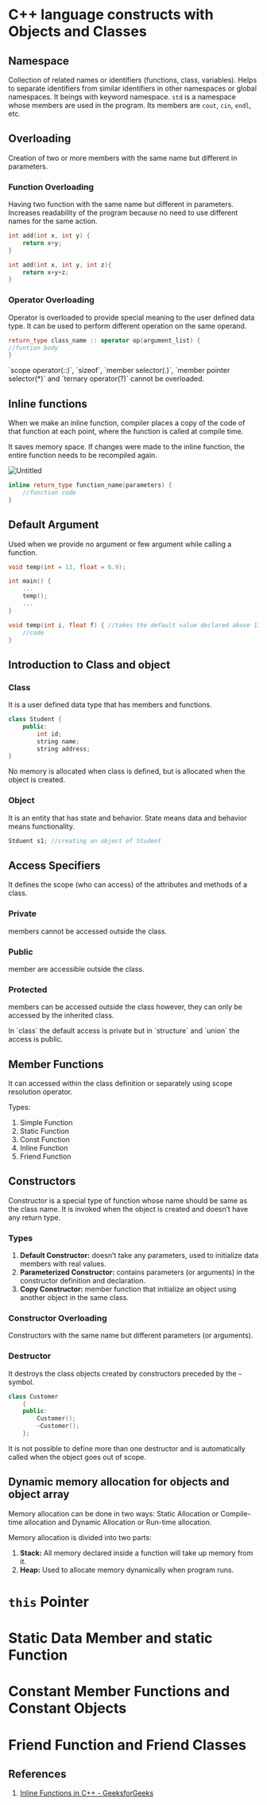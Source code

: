 
# C++ language constructs with Objects and Classes

## Namespace

Collection of related names or identifiers (functions, class, variables). Helps to separate identifiers from similar identifiers in other namespaces or global namespaces. It beings with keyword namespace. `std` is a namespace whose members are used in the program. Its members are `cout`, `cin`, `endl`, etc.

## Overloading

Creation of two or more members with the same name but different in parameters.

### Function Overloading

Having two function with the same name but different in parameters. Increases readability of the program because no need to use different names for the same action.

```cpp
int add(int x, int y) {
	return x+y;
}

int add(int x, int y, int z){
	return x+y+z;
}
```

### Operator Overloading

Operator is overloaded to provide special meaning to the user defined data type. It can be used to perform different operation on the same operand.

```cpp
return_type class_name :: operator op(argument_list) {
//funtion body
}
```

<Callout>
 `scope operator(::)`, `sizeof`, `member selector(.)`, `member pointer selector(*)` and `ternary operator(?)` cannot be overloaded.
</Callout>

## Inline functions

When we make an inline function, compiler places a copy of the code of that function at each point, where the function is called at compile time.

It saves memory space. If changes were made to the inline function, the entire function needs to be recompiled again.

![Untitled](https://prod-files-secure.s3.us-west-2.amazonaws.com/02e1804e-bb75-467c-b480-71c7c6292a4f/c2abd26d-f2a2-43a5-aaaa-86210fbdff31/Untitled.png)

```cpp
inline return_type function_name(parameters) {
	//function code
}
```

## Default Argument

Used when we provide no argument or few argument while calling a function.

```cpp
void temp(int = 13, float = 6.9);

int main() {
	...
	temp();
	...
}

void temp(int i, float f) { //takes the default value declared above 13 & 6.9
	//code
}
```

## Introduction to Class and object

### Class

It is a user defined data type that has members and functions.

```cpp
class Student {
	public:
		int id;
		string name;
		string address;
}
```

<Callout>
No memory is allocated when class is defined, but is allocated when the object is created.
</Callout>

### Object

It is an entity that has state and behavior. State means data and behavior means functionality.

```cpp
Stduent s1; //creating an object of Student
```

## Access Specifiers

It defines the scope (who can access) of the attributes and methods of a class.

### Private

members cannot be accessed outside the class.

### Public

member are accessible outside the class.

### Protected

members can be accessed outside the class however, they can only be accessed by the inherited class.

<Callout>
In `class` the default access is private but in `structure` and `union` the access is public.
</Callout>

## Member Functions

It can accessed within the class definition or separately using scope resolution operator.

Types:

1. Simple Function
2. Static Function
3. Const Function
4. Inline Function
5. Friend Function

## Constructors

Constructor is a special type of function whose name should be same as the class name. It is invoked when the object is created and doesn’t have any return type.

### Types

1. **Default Constructor:** doesn’t take any parameters, used to initialize data members with real values.
2. **Parameterized Constructor:** contains parameters (or arguments) in the constructor definition and declaration.
3. **Copy Constructor:** member function that initialize an object using another object in the same class.

### Constructor Overloading

Constructors with the same name but different parameters (or arguments).

### Destructor

It destroys the class objects created by constructors preceded by the `~` symbol.

```cpp
class Customer
	{
	public:
	    Customer();
	    ~Customer();
	};
```

<Callout>
It is not possible to define more than one destructor and is automatically called when the object goes out of scope.
</Callout>

## Dynamic memory allocation for objects and object array

Memory allocation can be done in two ways: Static Allocation or Compile-time allocation and Dynamic Allocation or Run-time allocation.

Memory allocation is divided into two parts:

1. **Stack:** All memory declared inside a function will take up memory from it.
2. **Heap:** Used to allocate memory dynamically when program runs.

# `this` Pointer

# Static Data Member and static Function

# Constant Member Functions and Constant Objects

# Friend Function and Friend Classes

## References

1. [Inline Functions in C++ - GeeksforGeeks](https://www.geeksforgeeks.org/inline-functions-cpp/)
